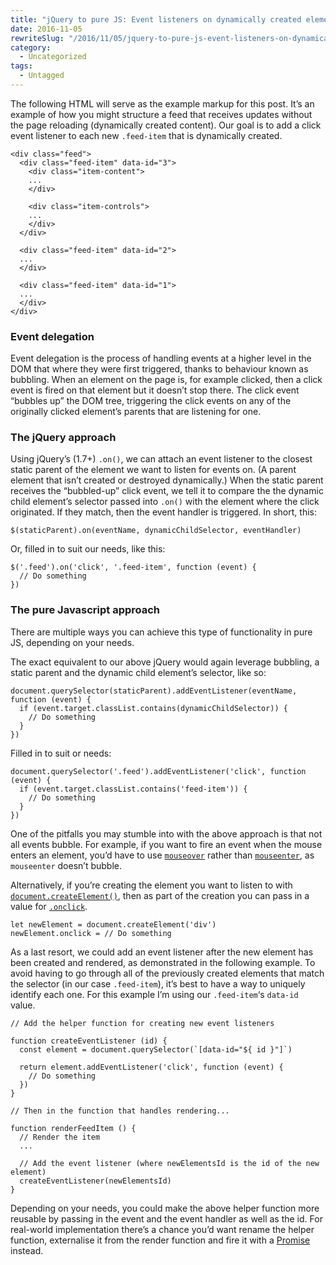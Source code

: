 ```yaml
---
title: "jQuery to pure JS: Event listeners on dynamically created elements"
date: 2016-11-05
rewriteSlug: "/2016/11/05/jquery-to-pure-js-event-listeners-on-dynamically-created-elements/"
category:
  - Uncategorized
tags:
  - Untagged
---
```


The following HTML will serve as the example markup for this post. It’s an example of how you might structure a feed that receives updates without the page reloading (dynamically created content). Our goal is to add a click event listener to each new `.feed-item` that is dynamically created.

```
<div class="feed">
  <div class="feed-item" data-id="3">
    <div class="item-content">
    ...
    </div>

    <div class="item-controls">
    ...
    </div>
  </div>

  <div class="feed-item" data-id="2">
  ...
  </div>

  <div class="feed-item" data-id="1">
  ...
  </div>
</div>
```
<!-- readmore -->
### Event delegation

Event delegation is the process of handling events at a higher level in the DOM that where they were first triggered, thanks to behaviour known as bubbling. When an element on the page is, for example clicked, then a click event is fired on that element but it doesn’t stop there. The click event “bubbles up” the DOM tree, triggering the click events on any of the originally clicked element’s parents that are listening for one.

### The jQuery approach

Using jQuery’s (1.7+) `.on()`, we can attach an event listener to the closest static parent of the element we want to listen for events on. (A parent element that isn’t created or destroyed dynamically.) When the static parent receives the “bubbled-up” click event, we tell it to compare the the dynamic child element’s selector passed into `.on()` with the element where the click originated. If they match, then the event handler is triggered. In short, this:

```
$(staticParent).on(eventName, dynamicChildSelector, eventHandler)
```

Or, filled in to suit our needs, like this:

```
$('.feed').on('click', '.feed-item', function (event) {
  // Do something
})
```

### The pure Javascript approach

There are multiple ways you can achieve this type of functionality in pure JS, depending on your needs.

The exact equivalent to our above jQuery would again leverage bubbling, a static parent and the dynamic child element’s selector, like so:

```
document.querySelector(staticParent).addEventListener(eventName, function (event) {
  if (event.target.classList.contains(dynamicChildSelector)) {
    // Do something
  }
})
```

Filled in to suit or needs:

```
document.querySelector('.feed').addEventListener('click', function (event) {
  if (event.target.classList.contains('feed-item')) {
    // Do something
  }
})
```

One of the pitfalls you may stumble into with the above approach is that not all events bubble. For example, if you want to fire an event when the mouse enters an element, you’d have to use [`mouseover`](https://developer.mozilla.org/en-US/docs/Web/Events/mouseover) rather than [`mouseenter`](https://developer.mozilla.org/en-US/docs/Web/Events/mouseenter), as `mouseenter` doesn’t bubble.

Alternatively, if you’re creating the element you want to listen to with [`document.createElement()`](https://developer.mozilla.org/en-US/docs/Web/API/Document/createElement), then as part of the creation you can pass in a value for [`.onclick`](https://developer.mozilla.org/en-US/docs/Web/API/GlobalEventHandlers/onclick).

```
let newElement = document.createElement('div')
newElement.onclick = // Do something
```

As a last resort, we could add an event listener after the new element has been created and rendered, as demonstrated in the following example. To avoid having to go through all of the previously created elements that match the selector (in our case `.feed-item`), it’s best to have a way to uniquely identify each one. For this example I’m using our `.feed-item`‘s `data-id` value.

```
// Add the helper function for creating new event listeners

function createEventListener (id) {
  const element = document.querySelector(`[data-id="${ id }"]`)

  return element.addEventListener('click', function (event) {
    // Do something
  })
}

// Then in the function that handles rendering...

function renderFeedItem () {
  // Render the item
  ...

  // Add the event listener (where newElementsId is the id of the new element)
  createEventListener(newElementsId)
}
```

Depending on your needs, you could make the above helper function more reusable by passing in the event and the event handler as well as the id. For real-world implementation there’s a chance you’d want rename the helper function, externalise it from the render function and fire it with a [Promise](https://developer.mozilla.org/en/docs/Web/JavaScript/Reference/Global_Objects/Promise) instead.
  